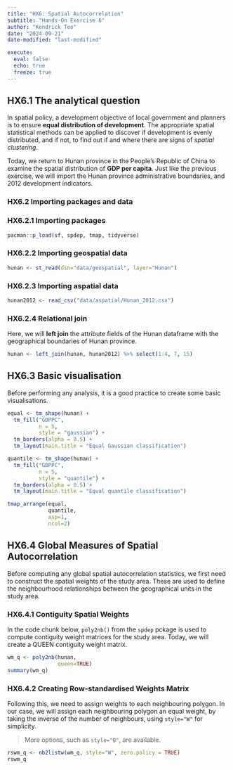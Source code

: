 ```yaml
---
title: "HX6: Spatial Autocorrelation"
subtitle: "Hands-On Exercise 6"
author: "Kendrick Teo"
date: "2024-09-21"
date-modified: "last-modified"

execute: 
  eval: false
  echo: true
  freeze: true
---
```


## HX6.1 The analytical question

In spatial policy, a development objective of local government and planners is to ensure **equal distribution of development**. The appropriate spatial statistical methods can be applied to discover if development is evenly distributed, and if not, to find out if and where there are signs of *spatial clustering*.

Today, we return to Hunan province in the People's Republic of China to examine the spatial distribution of **GDP per capita**. Just like the previous exercise, we will import the Hunan province administrative boundaries, and 2012 development indicators.

### HX6.2 Importing packages and data

### HX6.2.1 Importing packages

```r
pacman::p_load(sf, spdep, tmap, tidyverse)
```

### HX6.2.2 Importing geospatial data

```r
hunan <- st_read(dsn="data/geospatial", layer="Hunan")
```

### HX6.2.3 Importing aspatial data

```r
hunan2012 <- read_csv("data/aspatial/Hunan_2012.csv")
```

### HX6.2.4 Relational join

Here, we will **left join** the attribute fields of the Hunan dataframe with the geographical boundaries of Hunan province.
```r
hunan <- left_join(hunan, hunan2012) %>% select(1:4, 7, 15)
```

## HX6.3 Basic visualisation

Before performing any analysis, it is a good practice to create some basic visualisations.

```r
equal <- tm_shape(hunan) +
  tm_fill("GDPPC",
          n = 5,
          style = "gaussian") +
  tm_borders(alpha = 0.5) +
  tm_layout(main.title = "Equal Gaussian classification")

quantile <- tm_shape(hunan) +
  tm_fill("GDPPC",
          n = 5,
          style = "quantile") +
  tm_borders(alpha = 0.5) +
  tm_layout(main.title = "Equal quantile classification")

tmap_arrange(equal, 
             quantile, 
             asp=1, 
             ncol=2)
```

## HX6.4 Global Measures of Spatial Autocorrelation

Before computing any global spatial autocorrelation statistics, we first need to construct the spatial weights of the study area. These are used to define the neighbourhood relationships between the geographical units in the study area.

### HX6.4.1 Contiguity Spatial Weights

In the code chunk below, `poly2nb()` from the `spdep` pckage is used to compute contiguity weight matrices for the study area. Today, we will create a QUEEN contiguity weight matrix.

```r
wm_q <- poly2nb(hunan, 
                queen=TRUE)
summary(wm_q)
```

### HX6.4.2 Creating Row-standardised Weights Matrix

Following this, we need to assign weights to each neighbouring polygon. In our case, we will assign each neighbouring polygon an equal weight, by taking the inverse of the number of neighbours, using `style="W"` for simplicity.

> More options, such as `style="B"`, are available.

```r
rswm_q <- nb2listw(wm_q, style="W", zero.policy = TRUE)
rswm_q
```